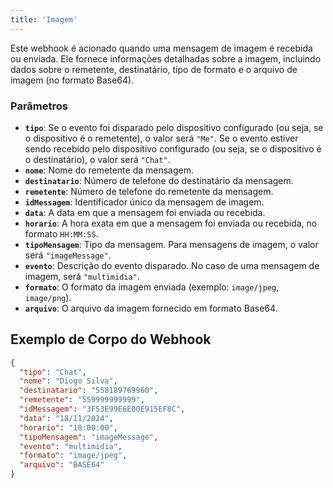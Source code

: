 ```yaml
---
title: 'Imagem'
---
```


Este webhook é acionado quando uma mensagem de imagem é recebida ou enviada. Ele fornece informações detalhadas sobre a imagem, incluindo dados sobre o remetente, destinatário, tipo de formato e o arquivo de imagem (no formato Base64).

### Parâmetros

- **`tipo`**: Se o evento foi disparado pelo dispositivo configurado (ou seja, se o dispositivo é o remetente), o valor será `"Me"`. Se o evento estiver sendo recebido pelo dispositivo configurado (ou seja, se o dispositivo é o destinatário), o valor será `"Chat"`.
- **`nome`**: Nome do remetente da mensagem.
- **`destinatario`**: Número de telefone do destinatário da mensagem.
- **`remetente`**: Número de telefone do remetente da mensagem.
- **`idMessagem`**: Identificador único da mensagem de imagem.
- **`data`**: A data em que a mensagem foi enviada ou recebida.
- **`horario`**: A hora exata em que a mensagem foi enviada ou recebida, no formato `HH:MM:SS`.
- **`tipoMensagem`**: Tipo da mensagem. Para mensagens de imagem, o valor será `"imageMessage"`.
- **`evento`**: Descrição do evento disparado. No caso de uma mensagem de imagem, será `"multimidia"`.
- **`formato`**: O formato da imagem enviada (exemplo: `image/jpeg`, `image/png`).
- **`arquivo`**: O arquivo da imagem fornecido em formato Base64.

## Exemplo de Corpo do Webhook

```json
{
  "tipo": "Chat",
  "nome": "Diogo Silva",
  "destinatario": "558189769960",
  "remetente": "559999999999",
  "idMessagem": "3F53E99E6E00E915EF8C",
  "data": "18/11/2024",
  "horario": "18:00:00",
  "tipoMensagem": "imageMessage",
  "evento": "multimidia",
  "formato": "image/jpeg",
  "arquivo": "BASE64"
}
